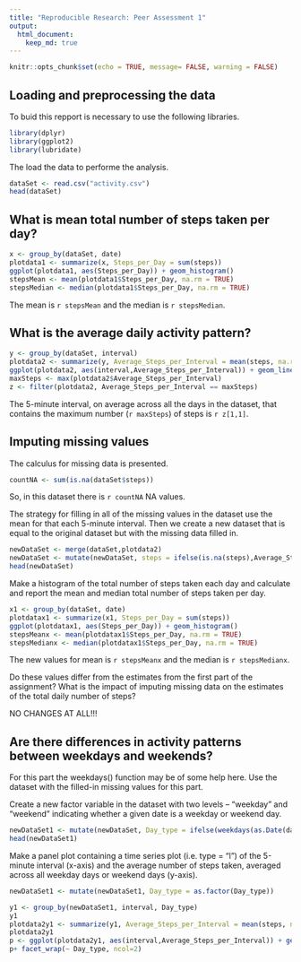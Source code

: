 ```yaml
---
title: "Reproducible Research: Peer Assessment 1"
output: 
  html_document:
    keep_md: true
---
```


```r
knitr::opts_chunk$set(echo = TRUE, message= FALSE, warning = FALSE)
```

## Loading and preprocessing the data
To buid this repport is necessary to use the following libraries.

```r
library(dplyr)
library(ggplot2)
library(lubridate)
```

The load the data to performe the analysis.
```r
dataSet <- read.csv("activity.csv")
head(dataSet)
```

## What is mean total number of steps taken per day?

```r
x <- group_by(dataSet, date)
plotdata1 <- summarize(x, Steps_per_Day = sum(steps))
ggplot(plotdata1, aes(Steps_per_Day)) + geom_histogram()
stepsMean <- mean(plotdata1$Steps_per_Day, na.rm = TRUE)
stepsMedian <- median(plotdata1$Steps_per_Day, na.rm = TRUE)
```

The mean is `r stepsMean` and the median is `r stepsMedian`.

## What is the average daily activity pattern?

```r
y <- group_by(dataSet, interval)
plotdata2 <- summarize(y, Average_Steps_per_Interval = mean(steps, na.rm = TRUE))
ggplot(plotdata2, aes(interval,Average_Steps_per_Interval)) + geom_line()
maxSteps <- max(plotdata2$Average_Steps_per_Interval)
z <- filter(plotdata2, Average_Steps_per_Interval == maxSteps)
```

The 5-minute interval, on average across all the days in the dataset, that contains the maximum number (`r maxSteps`) of steps is `r z[1,1]`.

## Imputing missing values

The calculus for missing data is presented.
```r
countNA <- sum(is.na(dataSet$steps))
```

So, in this dataset there is `r countNA` NA values.

The strategy for filling in all of the missing values in the dataset use the mean for that each 5-minute interval. Then we create a new dataset that is equal to the original dataset but with the missing data filled in.

```r
newDataSet <- merge(dataSet,plotdata2)
newDataSet <- mutate(newDataSet, steps = ifelse(is.na(steps),Average_Steps_per_Interval ,steps))
head(newDataSet)
```


Make a histogram of the total number of steps taken each day and calculate and report the mean and median total number of steps taken per day.

```r
x1 <- group_by(dataSet, date)
plotdatax1 <- summarize(x1, Steps_per_Day = sum(steps))
ggplot(plotdatax1, aes(Steps_per_Day)) + geom_histogram()
stepsMeanx <- mean(plotdatax1$Steps_per_Day, na.rm = TRUE)
stepsMedianx <- median(plotdatax1$Steps_per_Day, na.rm = TRUE)
```

The new values for mean is `r stepsMeanx` and the median is `r stepsMedianx`.

Do these values differ from the estimates from the first part of the assignment? What is the impact of imputing missing data on the estimates of the total daily number of steps?

NO CHANGES AT ALL!!!


## Are there differences in activity patterns between weekdays and weekends?

For this part the weekdays() function may be of some help here. Use the dataset with the filled-in missing values for this part.

Create a new factor variable in the dataset with two levels – “weekday” and “weekend” indicating whether a given date is a weekday or weekend day.

```r
newDataSet1 <- mutate(newDataSet, Day_type = ifelse(weekdays(as.Date(date))=="sábado"|weekdays(as.Date(date))=="domingo", "weekend", "weekday"))
head(newDataSet1)
```


Make a panel plot containing a time series plot (i.e. type = "l") of the 5-minute interval (x-axis) and the average number of steps taken, averaged across all weekday days or weekend days (y-axis).

```r
newDataSet1 <- mutate(newDataSet1, Day_type = as.factor(Day_type))

y1 <- group_by(newDataSet1, interval, Day_type)
y1
plotdata2y1 <- summarize(y1, Average_Steps_per_Interval = mean(steps, na.rm = TRUE))
plotdata2y1
p <- ggplot(plotdata2y1, aes(interval,Average_Steps_per_Interval)) + geom_line()
p+ facet_wrap(~ Day_type, ncol=2)
```
